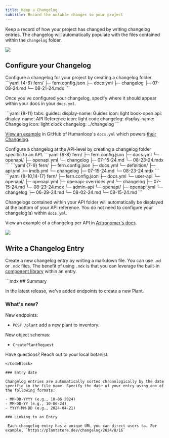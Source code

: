 ```yaml
---
title: Keep a Changelog
subtitle: Record the notable changes to your project
---
```


Keep a record of how your project has changed by writing changelog entries. The changelog will automatically populate with the files contained within the `changelog` folder.

<Frame
    caption="Keep your users updated as your project evolves"
    background="subtle"
  >
      <img src="changelog-humanloop.png" />
  </Frame>

## Configure your Changelog

<AccordionGroup>
<Accordion title='Top-level Changelog'>
Configure a changelog for your project by creating a changelog folder.

<CodeBlock title="Configure a Changelog">
```yaml {4-6}
fern/
├─ fern.config.json
├─ docs.yml
├─ changelog
    ├─ 07-08-24.md
    └─ 08-21-24.mdx
```
</CodeBlock>

Once you've configured your changelog, specify where it should appear within your docs in your `docs.yml`.

<CodeBlock title="docs.yml">
```yaml {8-11}
tabs:
  guides:
    display-name: Guides
    icon: light book-open
  api:
    display-name: API Reference
    icon: light code
  changelog:
    display-name: Changelog
    icon: light clock
    changelog: ../changelog
```
</CodeBlock>

[View an example](https://github.com/humanloop/humanloop-docs/blob/30ddedaf6d2779361e8ee1f373f722364e5dd71d/fern/versions/v5.yml#L10-L13) in GitHub of Humanloop's `docs.yml` which powers [their Changelog](https://humanloop.com/docs/changelog).

</Accordion>
<Accordion title='API-level Changelog'>
Configure a changelog at the API-level by creating a changelog folder specific to an API.

<CodeBlocks>
<CodeBlock title="OpenAPI">
```yaml {6-8}
fern/
├─ fern.config.json
├─ docs.yml
└─ openapi/
    ├─ openapi.yml
    └─ changelog
        ├─ 07-15-24.md
        └─ 08-23-24.mdx
```
</CodeBlock>
<CodeBlock title="Fern Definition">
```yaml {7-9}
fern/
├─ fern.config.json
├─ docs.yml
└─ definition/
    ├─ api.yml
    ├─ imdb.yml
    └─ changelog
        ├─ 07-15-24.md
        └─ 08-23-24.mdx 
```
</CodeBlock>
<CodeBlock title="Multiple APIs">
```yaml {8-10,14-17}
fern/
├─ fern.config.json
├─ docs.yml
└─ user-api
    └─ openapi/
        ├─ openapi.yml
        ├─ openapi-overrides.yml
        └─ changelog
            ├─ 07-15-24.md
            └─ 08-23-24.mdx
└─ admin-api
    └─ openapi/
        ├─ openapi.yml
        └─ changelog
            ├─ 06-29-24.md
            └─ 08-02-24.md
            └─ 08-15-24.md
```
</CodeBlock>
</CodeBlocks>

Changelogs contained within your API folder will automatically be displayed at the bottom of your API reference. You do not need to configure your changelog(s) within `docs.yml`. 

View an example of a changelog per API in [Astronomer's docs](https://www.astronomer.io/docs/api/iam-api-reference/changelog).

<Frame
    caption="A unique changelog per API"
    background="subtle"
  >
      <img src="changelog-astronomer.png" />
  </Frame>

</Accordion>
</AccordionGroup>

## Write a Changelog Entry

Create a new changelog entry by writing a markdown file. You can use `.md` or `.mdx` files. The benefit of using `.mdx` is that you can leverage the built-in [component library](../components/overview.mdx) within an entry.

<CodeBlock title = "fern/openapi/changelog/2024-07-31.mdx">
```mdx
## Summary

In the latest release, we've added endpoints to create a new Plant.

### What's new?

New endpoints:

- `POST /plant` add a new plant to inventory.

New object schemas:

- `CreatePlantRequest`

<Note> Have questions? Reach out to your local botanist. </Note>
```
</CodeBlock>

### Entry date 

Changelog entries are automatically sorted chronologically by the date specific in the file name. Specify the date of your entry using one of the following formats:

- MM-DD-YYYY (e.g., 10-06-2024)
- MM-DD-YY (e.g., 10-06-24)
- YYYY-MM-DD (e.g., 2024-04-21)

### Linking to an Entry

 Each changelog entry has a unique URL you can direct users to. For example, `https://plantstore.dev/changelog/2024/8/16`
